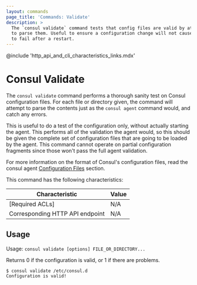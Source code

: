 ```yaml
---
layout: commands
page_title: 'Commands: Validate'
description: >
  The `consul validate` command tests that config files are valid by attempting
  to parse them. Useful to ensure a configuration change will not cause consul
  to fail after a restart.
---
```


@include 'http_api_and_cli_characteristics_links.mdx'

# Consul Validate

The `consul validate` command performs a thorough sanity test on Consul
configuration files. For each file or directory given, the command will
attempt to parse the contents just as the `consul agent` command would,
and catch any errors.

This is useful to do a test of the configuration only, without actually
starting the agent. This performs all of the validation the agent would, so
this should be given the complete set of configuration files that are going
to be loaded by the agent. This command cannot operate on partial
configuration fragments since those won't pass the full agent validation.

For more information on the format of Consul's configuration files, read the
consul agent [Configuration Files](/docs/agent/config/config-files)
section.

This command has the following characteristics:

| Characteristic | Value |
| -------------- | ----- |
| [Required ACLs] | N/A |
| Corresponding HTTP API endpoint | N/A |

## Usage

Usage: `consul validate [options] FILE_OR_DIRECTORY...`

Returns 0 if the configuration is valid, or 1 if there are problems.

```shell-session
$ consul validate /etc/consul.d
Configuration is valid!
```
